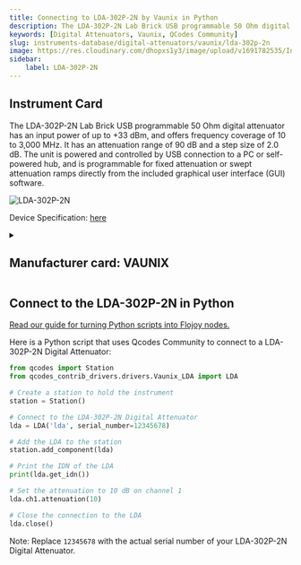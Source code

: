 ```yaml
---
title: Connecting to LDA-302P-2N by Vaunix in Python
description: The LDA-302P-2N Lab Brick USB programmable 50 Ohm digital attenuator has an input power of up to +33 dBm, and offers frequency coverage of 10 to 3,000 MHz. It has an attenuation range of 90 dB and a step size of 2.0 dB. The unit is powered and controlled by USB connection to a PC or self-powered hub, and is programmable for fixed attenuation or swept attenuation ramps directly from the included graphical user interface (GUI) software.
keywords: [Digital Attenuators, Vaunix, QCodes Community] 
slug: instruments-database/digital-attenuators/vaunix/lda-302p-2n 
image: https://res.cloudinary.com/dhopxs1y3/image/upload/v1691782535/Instruments/Digital%20Attenuator/LDA-302P-2N/LDA-302P-2N.png
sidebar:
    label: LDA-302P-2N 
---
```



## Instrument Card

The LDA-302P-2N Lab Brick USB programmable 50 Ohm digital attenuator has an input power of up to +33 dBm, and offers frequency coverage of 10 to 3,000 MHz. It has an attenuation range of 90 dB and a step size of 2.0 dB. The unit is powered and controlled by USB connection to a PC or self-powered hub, and is programmable for fixed attenuation or swept attenuation ramps directly from the included graphical user interface (GUI) software. 

![LDA-302P-2N](https://res.cloudinary.com/dhopxs1y3/image/upload/v1691782535/Instruments/Digital%20Attenuator/LDA-302P-2N/LDA-302P-2N.png)

Device Specification: [here](https://vaunix.com/resources/digital%20attenuators-datasheet.pdf)

<details style={{ marginTop: "15px"}}>
<summary><h2 style={{display:'inline'}}>Manufacturer card: VAUNIX</h2></summary>

![VAUNIX](https://res.cloudinary.com/dhopxs1y3/image/upload/v1692125985/Instruments/Vendor%20Logos/Vaunix.png)

Vaunix Technology Corp. designs, manufactures, and services RF and microwave test equipment and digital radio communications products. Utilizing our deep RF and software engineering expertise, rooted in microwave radio and wireless equipment repair and testing, Vaunix developed the Lab Brick® family of electronic test products, which set a new standard for cost, size, and simplicity of wireless testing devices. Powered by a USB connection and controlled by easy-to-use, graphical-user-interface (GUI) software, Lab Bricks have been designed to meet the needs of wireless engineers and technicians who want to create flexible, customized system solutions either in the lab or in the field. We 've expanded our Lab Brick® family of electronic test products to include Attenuator Matrix solutions that double as Wireless [Handover Test Systems](https://vaunix.com/handover-test-systems/) to give our test technicians and product engineers the advanced capability to solve unique wireless _handover _testing challenges and bring affordability, functionality, reliability and simplicity to the microwave test bench.

- Headquarters: USA
- Yearly Revenue (millions, USD): 5
- Vendor Website: [here](https://vaunix.com/)

</details>


<FeaturedInstrumentVideo category="DIGITAL_ATTENUATORS" />

## Connect to the LDA-302P-2N in Python

[Read our guide for turning Python scripts into Flojoy nodes.](https://docs.flojoy.ai/contribution/blocks/custom-flojoy-block/)



<Tabs>
<TabItem value="Flojoy" label="Flojoy" className="flojoy-instrument-tabs">

<SectionsCard category="DIGITAL_ATTENUATORS" manufacturer="Vaunix"></SectionsCard>

</TabItem>
<TabItem value="QCodes Community" label="QCodes Community">

Here is a Python script that uses Qcodes Community to connect to a LDA-302P-2N Digital Attenuator:

```python
from qcodes import Station
from qcodes_contrib_drivers.drivers.Vaunix_LDA import LDA

# Create a station to hold the instrument
station = Station()

# Connect to the LDA-302P-2N Digital Attenuator
lda = LDA('lda', serial_number=12345678)

# Add the LDA to the station
station.add_component(lda)

# Print the IDN of the LDA
print(lda.get_idn())

# Set the attenuation to 10 dB on channel 1
lda.ch1.attenuation(10)

# Close the connection to the LDA
lda.close()
```

Note: Replace `12345678` with the actual serial number of your LDA-302P-2N Digital Attenuator.

</TabItem>
</Tabs>